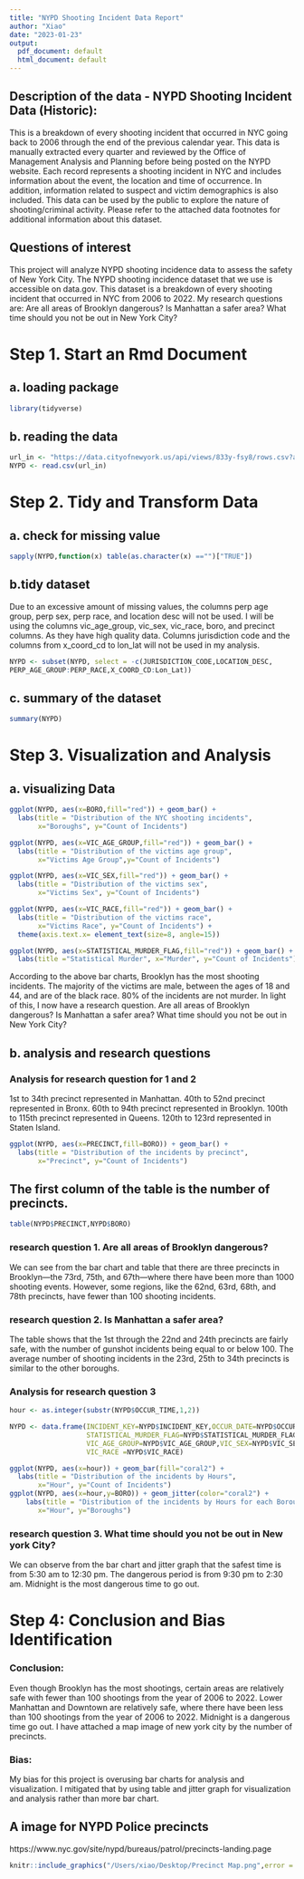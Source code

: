 ```yaml
---
title: "NYPD Shooting Incident Data Report"
author: "Xiao"
date: "2023-01-23"
output:
  pdf_document: default
  html_document: default
---
```

## Description of the data - NYPD Shooting Incident Data (Historic):

This is a breakdown of every shooting incident that occurred in NYC going back to 2006 through the end of the previous calendar year. This data is manually extracted every quarter and reviewed by the Office of Management Analysis and Planning before being posted on the NYPD website. Each record represents a shooting incident in NYC and includes information about the event, the location and time of occurrence. In addition, information related to suspect and victim demographics is also included. This data can be used by the public to explore the nature of shooting/criminal activity. Please refer to the attached data footnotes for additional information about this dataset.

## Questions of interest
This project will analyze NYPD shooting incidence data to assess the safety of New York City. The NYPD shooting incidence dataset that we use is accessible on data.gov. This dataset is a breakdown of every shooting incident that occurred in NYC from 2006 to 2022. My research questions are: Are all areas of Brooklyn dangerous? Is Manhattan a safer area? What time should you not be out in New York City?



# Step 1. Start an Rmd Document
 
##    a. loading package

```r
library(tidyverse)
```

##    b. reading the data 
```r
url_in <- "https://data.cityofnewyork.us/api/views/833y-fsy8/rows.csv?accessType=DOWNLOAD"
NYPD <- read.csv(url_in)
```

# Step 2. Tidy and Transform Data

##    a. check for missing value

```r
sapply(NYPD,function(x) table(as.character(x) =="")["TRUE"])
```


##    b.tidy dataset

Due to an excessive amount of missing values, the columns perp age group, perp sex, perp race, and location desc will not be used. I will be using the columns vic_age_group, vic_sex, vic_race, boro, and precinct columns. As they have high quality data. 
Columns jurisdiction code and the columns from x_coord_cd to lon_lat will not be used in my analysis.
 
```r
NYPD <- subset(NYPD, select = -c(JURISDICTION_CODE,LOCATION_DESC,
PERP_AGE_GROUP:PERP_RACE,X_COORD_CD:Lon_Lat))
```

##    c. summary of the dataset

```r
summary(NYPD)
```

# Step 3. Visualization and Analysis

##    a. visualizing Data
```r
ggplot(NYPD, aes(x=BORO,fill="red")) + geom_bar() + 
  labs(title = "Distribution of the NYC shooting incidents", 
       x="Boroughs", y="Count of Incidents")

ggplot(NYPD, aes(x=VIC_AGE_GROUP,fill="red")) + geom_bar() + 
  labs(title = "Distribution of the victims age group", 
       x="Victims Age Group",y="Count of Incidents")

ggplot(NYPD, aes(x=VIC_SEX,fill="red")) + geom_bar() + 
  labs(title = "Distribution of the victims sex", 
       x="Victims Sex", y="Count of Incidents")

ggplot(NYPD, aes(x=VIC_RACE,fill="red")) + geom_bar() + 
  labs(title = "Distribution of the victims race", 
       x="Victims Race", y="Count of Incidents") + 
  theme(axis.text.x= element_text(size=8, angle=15))

ggplot(NYPD, aes(x=STATISTICAL_MURDER_FLAG,fill="red")) + geom_bar() + 
  labs(title ="Statistical Murder", x="Murder", y="Count of Incidents")
```

According to the above bar charts, Brooklyn has the most shooting incidents. The majority of the victims are male, between the ages of 18 and 44, and are of the black race. 80% of the incidents are not murder. In light of this, I now have a research question. Are all areas of Brooklyn dangerous? Is Manhattan a safer area? What time should you not be out in New York City?


##    b. analysis and research questions

###       Analysis for research question for 1 and 2


1st to 34th precinct represented in Manhattan. 40th to 52nd precinct represented in Bronx. 60th to 94th precinct represented in Brooklyn. 100th to 115th precinct represented in Queens. 120th to 123rd represented in Staten Island.

```r
ggplot(NYPD, aes(x=PRECINCT,fill=BORO)) + geom_bar() +
  labs(title = "Distribution of the incidents by precinct", 
       x="Precinct", y="Count of Incidents")

```

## The first column of the table is the number of precincts.

```r
table(NYPD$PRECINCT,NYPD$BORO)
```

###     research question 1. Are all areas of Brooklyn dangerous?
 
We can see from the bar chart and table that there are three precincts in Brooklyn—the 73rd, 75th, and 67th—where there have been more than 1000 shooting events. However, some regions, like the 62nd, 63rd, 68th, and 78th precincts, have fewer than 100 shooting incidents.

###     research question 2. Is Manhattan a safer area?
The table shows that the 1st through the 22nd and 24th precincts are fairly safe, with the number of gunshot incidents being equal to or below 100. The average number of shooting incidents in the 23rd, 25th to 34th precincts is similar to the other boroughs.


###     Analysis for research question 3

```r

hour <- as.integer(substr(NYPD$OCCUR_TIME,1,2))

NYPD <- data.frame(INCIDENT_KEY=NYPD$INCIDENT_KEY,OCCUR_DATE=NYPD$OCCUR_DATE, OCCUR_TIME=NYPD$OCCUR_TIME, hour = hour,BORO=NYPD$BORO,PRECINCT=NYPD$PRECINCT,
                   STATISTICAL_MURDER_FLAG=NYPD$STATISTICAL_MURDER_FLAG,
                   VIC_AGE_GROUP=NYPD$VIC_AGE_GROUP,VIC_SEX=NYPD$VIC_SEX,
                   VIC_RACE =NYPD$VIC_RACE)

ggplot(NYPD, aes(x=hour)) + geom_bar(fill="coral2") + 
  labs(title = "Distribution of the incidents by Hours", 
       x="Hour", y="Count of Incidents")
ggplot(NYPD, aes(x=hour,y=BORO)) + geom_jitter(color="coral2") +
    labs(title = "Distribution of the incidents by Hours for each Boroughs", 
       x="Hour", y="Boroughs")
```

###     research question 3. What time should you not be out in New york City?

We can observe from the bar chart and jitter graph that the safest time is from 5:30 am to 12:30 pm. The dangerous period is from 9:30 pm to 2:30 am. Midnight is the most dangerous time to go out.


# Step 4: Conclusion and Bias Identification

### Conclusion: 
Even though Brooklyn has the most shootings, certain areas are relatively safe with fewer than 100 shootings from the year of 2006 to 2022. Lower Manhattan and Downtown are relatively safe, where there have been less than 100 shootings from the year of 2006 to 2022. Midnight is a dangerous time go out. I have attached a map image of new york city by the number of precincts.

### Bias:
My bias for this project is overusing bar charts for analysis and visualization. I mitigated that by using table and jitter graph for visualization and analysis rather than more bar chart.




## A image for NYPD Police precincts
https://www.nyc.gov/site/nypd/bureaus/patrol/precincts-landing.page
```r
knitr::include_graphics("/Users/xiao/Desktop/Precinct Map.png",error = FALSE)

```



